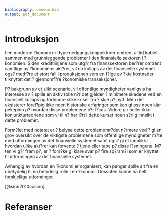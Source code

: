 ```yaml
---
bibliography: pensum.bib
output: pdf_document
---
```


# Introduksjon
I en moderne ?konomi er dype nedgangskonjunkturer omtrent alltid koblet sammen med grunnleggende problemer i den finansielle sektoren i ?konomien. Siden kredittlinjene som utg?r fra finanssektoren ber?rer omtrent samtlige av ?konomiens akt?rer, vil en kollaps av det finansielle systemet ogs? medf?re et stort fall i produksjonen som en f?lge av ?kte kostnader tilknyttet det ? gjennomf?re ?konomiske transaksjoner.

P? bakgrunn av et slikt scenario, vil offentlige myndigheter vanligvis ha interesse av ? spille en aktiv rolle n?r det gjelder ? minimere skadene ved en finansiell kollaps og forhindre slike kriser fra ? skje p? nytt.
Men det eksisterer forel?pig ikke noen historiske erfaringer som kan gi oss noen klar pekepinn p? hvordan disse problemene b?r l?ses. Videre gir heller ikke konjunkturteoriene som vi til n? har l?rt i dette kurset noen s?rlig innsikt i dette problemet.

Form?let med notatet er ? belyse dette problemomr?det n?rmere ved ? gi en grov oversikt over de viktigste problemene som offentlige myndigheter m?te med utformingen av det finansielle systemet samt ogs? gi et innblikk i hvordan ulike akt?rer kan forvente ? tjene eller tape p? disse l?sningene.
M?ten vi g?r fram p?, er ? fors?ke gi klare svar p? fire sp?rsm?l som er knyttet til utformingen av det finansielle systemet.
\begin{itemize}
\item Hva er penger?
\item Hvilken funksjoner og utforminger har bankvesenet for et land typisk hatt?
\item Hvorfor trenger vi en sentralbank?
\item Hvorfor kan banker ha ?nske om ? p?dra seg un?dvendig systemrisiko?
\end{itemize}
Avhengig av hvordan en ?konomi er organisert, kan penger spille alt fra en ubetydelig til en betydelig rolle i en ?konomi.  Dessuten kunne ha helt forskjellige utforminger.

[@sinn2010casino]

# Referanser

<!--

\section{Introduksjon}
I en moderne ?konomi er dype nedgangskonjunkturer omtrent alltid koblet sammen med grunnleggende problemer i den finansielle sektoren i ?konomien.  Siden kredittlinjene som utg?r fra finanssektoren ber?rer omtrent samtlige av ?konomiens akt?rer, vil en kollaps av det finansielle systemet ogs? medf?re et stort fall i produksjonen som en f?lge av ?kte kostnader tilknyttet det ? gjennomf?re ?konomiske transaksjoner.

P? bakgrunn av et slikt scenario, vil offentlige myndigheter vanligvis ha interesse av ? spille en aktiv rolle n?r det gjelder ? minimere skadene ved en finansiell kollaps og forhindre slike kriser fra ? skje p? nytt.
Men det eksisterer forel?pig ikke noen historiske erfaringer som kan gi oss noen klar pekepinn p? hvordan disse problemene b?r l?ses. Videre gir heller ikke konjunkturteoriene som vi til n? har l?rt i dette kurset noen s?rlig innsikt i dette problemet.

Form?let med notatet er ? belyse dette problemomr?det n?rmere ved ? gi en grov oversikt over de viktigste problemene som offentlige myndigheter m?te med utformingen av det finansielle systemet samt ogs? gi et innblikk i hvordan ulike akt?rer kan forvente ? tjene eller tape p? disse l?sningene.
M?ten vi g?r fram p?, er ? fors?ke gi klare svar p? fire sp?rsm?l som er knyttet til utformingen av det finansielle systemet.
\begin{itemize}
\item Hva er penger?
\item Hvilken funksjoner og utforminger har bankvesenet for et land typisk hatt?
\item Hvorfor trenger vi en sentralbank?
\item Hvorfor kan banker ha ?nske om ? p?dra seg un?dvendig systemrisiko?
\end{itemize}
Avhengig av hvordan en ?konomi er organisert, kan penger spille alt fra en ubetydelig til en betydelig rolle i en ?konomi.  Dessuten kunne ha helt forskjellige utforminger.

\begin{itemize}
\item Simpel bytte?konomi\\
For ? oppn? varebytte, vil akt?rene inng? en avtale om ? bytte det de selv eier med andre akt?rer i ?konomien.\\
\noindent\textbf{\emph{\\ \\ Eksempel}}\\\
Agent 1 bytter varer med agent 2 ved ? motta vare A i bytte for vare B\\
\noindent\textbf{\\ Problemer:}\\
(1)Krever at akt?rene har behov for hverandres varer. \\
(2)Manglende delbarhet. \\
(3)Regneenhet.
\item Bytte?konomi med indirekte bytte\\
En m?te ? l?se det f?rste problemet p?, er ? bytte til seg en vare som en selv ikke trenger (indirekte bytte) for deretter benytte denne varen som byttemiddel mot andre varer.\\
\noindent\textbf{\emph{\\ Eksempel}}\\\
Agent 1 bytter varer med agent 3 ved ? motta vare A i bytte for vare C. Vare C benyttes deretter av agent 1 for ? bytte vare C mot vare B med agent 2.
\item ?konomi med penger som har en verdi i seg selv\\
Dersom ?konomien best?r av en rekke forskjellige akt?rer og varer, viser historien at en uregulert ?konomi vil f?re at akt?rene klarer selv ? koordinere seg fram til et lite utvalg av varer som fungerer som byttemiddel i omtrent alle ?konomiske transaksjoner. Det er dette selekterte utvalget av varer som vi skal benevne som penger som har verdi i seg selv. Disse varene har typisk egenskaper i form av:
\begin{enumerate}
\item Delbare.
\item B?rbare.
\item Lang varighet.
\item High verdi per vektenhet.
\end{enumerate}
Historisk s? er det gull og s?lv som har v?rt de dominerende varene innenfor penger som har verd i seg selv. Men i mer isolerte ?konomier, finnes ogs? eksempler som sigaretter, juveler og kameler. At gull og s?lv har hatt en slik dominerende rolle, er nok et resultat av at de er stand til effektivt l?se alle de problemene som ble nevnt ved en bytte?konomi.
 \item ?konomi med penger som gjeld\\
I dagens moderne ?konomier, har ikke penger lengre noen reell forankring til en vare som har en verdi i seg selv; men dreier seg om gjeldsbaserte penger utstedt av staten men ogs? banker med kredittskapende evner. Vi kan konkretisere dette litt n?rmere.
\begin{itemize}
\item Utvendige penger (fra staten):\\
Sedler, mynt pluss reserver som forretningsbankene har p? konto i sentralbanken.
\item Innvendige penge (fra bankene):\\
Gjeld skapt gjennom innskuddskontorer som kommer til syne p? forretningsbankenes balanse.
\end{itemize}
\end{itemize}
I offentlige tilgjengelige statistikker, vil beholdningen av utvendige penger i en ?konomi g? under betegnelsen $M0$ (eller M1), mens innvendige penger framkommer ved $M1-M0$ (eller M1-M2).\footnote{H?yere pengeaggregater enn M1 (M2) kan ogs? benyttes, men vi ser bort fra dette i det her kurset.}
Overgangen fra en ?konomi med penger som har verdi i seg selv til en ?konomi med penger som gjeld, har typisk skjedd gradvis over tid og kommet som en konsekvens av ulike utforminger av det finansielle systemet. Vi skal n? f?lge en slik utvikling ved ? se n?rmere p? tre arktyper av dette systemet, og vurdere hvordan dette er relatert til banksystemet i en ?konomi.
\section{Bankvesentets funksjoner og utforminger}
For en ?konomi uten banker og med penger som har verdi i seg selv, vil penger prim?rt benyttes til
\begin{itemize}
\item L?n og sparing.
\item Byttemiddel ved ?konomiske transaksjoner.
\end{itemize}
\noindent\textbf{\\ Problemer:}\\
(1) Vanskelig for l?ntakere og finne l?ngivere (pga. mangelfull informasjon).\\
(2) H?ye kostnader ved ? oppbevare penger. \\
\subsection{Banksystemets funksjoner}
Banksystemets hovedfunksjoner g?r utp? ? l?se disse de to problemene, ved ? tilby spesialkompetanse for vurdering av utl?n og betalingssystemer for bruk ved ?konomiske transaksjoner. F?r vi g?r videre med ? se p? hvordan banksystemet kan utformes, kan det kanskje f?rst v?re nyttig ? kjenne til tre ulike typer av banker.
\begin{itemize}
\item \textbf{Utl?nsbank}.\\
Den bankens funksjon er ? ivareta kundenes behov  for  ? l?ne og spare.\\

\noindent\textbf{\emph{Eksempel}}\\
\begin{tabular}{rlrr}
    \textbf{Eiendeler} & \textbf{} & \textbf{Gjeld og egenkapital} & \textbf{} \\
\hline    L?n   & 50    & 25    & Egenkapital \\
          &       & 25    & Obligasjoner \\
\hline          & 50    & 50    &  \\
\end{tabular}%
\end{itemize}
\begin{itemize}
\item \textbf{Transaksjonsbank}\\
Den bankens funksjon er ? ivareta behovet for transaksjonstjenester.\\

\noindent\textbf{\emph{Eksempel}}\

\begin{tabular}{rlrr}
 \textbf{Eiendeler} & \textbf{} & \textbf{Gjeld og egenkapital} & \textbf{}\\
\hline    Gullreserver &  150   & 150   & Innskudd \\
\hline                 & 150   & 150   &  \\
\end{tabular}
\end{itemize}
\begin{itemize}
\item \textbf{Forretningsbank} \\
Denne banken ivaretar funksjonen til b?de utl?nsbanken og forretningsbanken

\noindent \\\textbf{\emph{Eksempel}}\\
\begin{tabular}{rlrr}
    \textbf{Eiendeler} & \textbf{} & \textbf{Gjeld og egenkapital} & \textbf{} \\
\hline    L?n   & 50    & 25    & Egenkapital \\
    Gullreserver  &  150   & 25    & Obligasjoner \\
          &       & 150   & Innskudd \\
\hline          & 200   & 200   &  \\
\end{tabular}%
\end{itemize}
\subsection{System 1: L?nebasert bank?konomi}
I dette systemet blir bankenes utl?n finansier meg egenkapital og gjeld, mens eiereandelen til gullreservene endres i takt med de ?konomiske transaksjonene som foreg?r i ?konomien  \\

\noindent\textbf{\emph{Eksempel}}\\
\textbf{Forretningsbank (konsolidert)}
\begin{center}\begin{tabular}{rlrr}
    \textbf{Eiendeler} & \textbf{} & \textbf{Gjeld og egenkapital} & \textbf{} \\
\hline    L?n   & 50    & 25    & Egenkapital \\
    Gullreserver  &  150   & 25    & Obligasjoner \\
          &       & 150   & Innskudd \\
\hline          & 200   & 200   &  \\
\end{tabular}%
\end{center}
\noindent \textbf{Forretningsbank 1}
\begin{center}
\begin{tabular}{rrrr}
    \textbf{Eiendeler} & \textbf{} & \textbf{Gjeld og egenkapital} & \textbf{} \\
\hline    L?n   & 25    & 25    & Egenkapital \\
    Gullreserver & 75    & 75    & Innskudd klient 1 \\
\hline          & 100    & 100    &  \\
\end{tabular}%
\end{center}
\noindent \textbf{Forretningsbank 2}
\begin{center}

\begin{tabular}{rrrr}
    \textbf{Eiendeler} & \textbf{} & \textbf{Gjeld og egenkapital} & \textbf{} \\
\hline    L?n   & 25    & 25    & Obligasjoner \\
    Gullreserver & 75    & 75    & Innskudd klient 2 \\
\hline          & 100    & 100    &  \\
\end{tabular}%
\end{center}
\noindent\textbf{\emph{Eksempel}}\\
Forretningsbankenes balanse etter at klient 1 har kj?pt en vare av klient 2 for et bel?p p? 25
\noindent \textbf{Forretningsbank 1}
\begin{center}
\begin{tabular}{rrrr}
    \textbf{Eiendeler} & \textbf{} & \textbf{Gjeld og egenkapital} & \textbf{} \\
\hline    L?n   & 25    & 25    & Egenkapital \\
    Gullreserver & 75    & 50    & Innskudd klient 1 \\
\hline          & 100    & 100    &  \\
\end{tabular}%
\end{center}

\noindent \textbf{\\ \\ \\ \\ \\ Forretningsbank 2}
\begin{center}

\begin{tabular}{rrrr}
    \textbf{Eiendeler} & \textbf{} & \textbf{Gjeld og egenkapital} & \textbf{} \\
\hline    L?n   & 25    & 25    & Obligasjoner \\
    Gullreserver & 75    & 100    & Innskudd klient 2 \\
\hline          & 100    & 100    &  \\
\end{tabular}%
\end{center}
\noindent\textbf{Problemer:}\\
\begin{itemize}
\item Kostnader forbundet med ? flytte reserver mellom konkurerrende forretningsbanker.
\item Uelastisk kredittilbud (nye l?n kan f?rst bli tilgjengelig ved ?kt sparing)
\end{itemize}
\subsection{System 2: Fraksjonsbasert bank?konomi uten sentralbank}
Denne utformingen l?ser problemet med det uelastisk kreditttilbudet under system 1, ved at bankene kan utstede mer penger (banksedler eller kontopenger) enn det de har som reserver. Men det gj?r ogs? banksystemet mer ustabilt, spesielt dersom utl?nene er av d?rlig kvalitet\\
\noindent\textbf{\emph{\\ Eksempel}}\\

\textbf{Forretningsbank (konsolidert)}
\begin{center}\begin{tabular}{rlrr}
    \textbf{Eiendeler} & \textbf{} & \textbf{Gjeld og egenkapital} & \textbf{} \\
\hline    L?n   & \textcolor{red}{200}    & 25    & Egenkapital \\
    Gullreserver  &  150   & 25    & Obligasjoner \\
          &       & \textcolor{red}{300}    & Innskudd \\
\hline          & 350   & 350   &  \\
\end{tabular}%
\end{center}
\noindent \textbf{Forretningsbank 1}
\begin{center}
\begin{tabular}{rrrr}
    \textbf{Eiendeler} & \textbf{} & \textbf{Gjeld og egenkapital} & \textbf{} \\
\hline    L?n   & \textcolor{red}{100}    & 25    & Egenkapital \\
    Gullreserver & 50    & 50    & Innskudd klient 1 \\
  &     & \textcolor{red}{75}    & Innskudd klient 3 \\

\hline          & 75    & 75    &  \\
\end{tabular}%
\end{center}
\noindent \textbf{Forretningsbank 2}
\begin{center}

\begin{tabular}{rrrr}
    \textbf{Eiendeler} & \textbf{} & \textbf{Gjeld og egenkapital} & \textbf{} \\
\hline    L?n   &\textcolor{red}{100}   & 25    & Obligasjoner \\
    Gullreserver & 50    & 50    & Innskudd klient 1 \\
    Gullreserver & 50    & \textcolor{red}{75}    & Innskudd klient 1 \\
\hline          & 75    & 75    &  \\
\end{tabular}%
\end{center}
Beholdning ettter at b?de forretningsbank 1 og forretningsbank 2 har ?kt utl?n og innvendige penger i systemet med 75.
\bigskip\\

\noindent\textbf{\\ Problemer:}\\
\begin{itemize}
\item Fortsatt kostnader forbundet med ? flytte reserver mellom forretningsbankene.
\item ?pner for l?p p? bankene (bank har ikke nok gullreserver dersom alle bankens klienter samtidig ?nsker ? trekke ut sine gullreserver)          \end{itemize}
\subsection{System 3: Fraksjonsbasert bank?konomi med sentralbank}
Ved opprettelsen av en sentralbank vil kostnader ved ? flytte reserver mellom forretningsbanker bli sterkt redusert, fordi reservene blir sentralisert til en plass. Videre vil sentralbanken ogs? ha mulighet til tre st?ttende til i det det oppst?r en fare for en kollaps av den finansielle sektoren i ?konomien. Sentralbanken har trolig blitt etablert som et resultat av at flere sterke interessegrupper har hatt sterke egeninteresser av det:
 \begin{itemize}
\item Banksektoren kan i st?rre til ? forsikre seg mot l?p p? bankene.
\item Husholdningen oppn?r st?rre sikkerhet for sine innskudd.
\item Myndigheten kan n? finansiere sine budsjettunderskudd ved ? trykke penger (monetarisering av gjeld).
\end{itemize}
Sammenliknet med system3, vil bankene under dette systemet ikke lengre ha mulighet til ? utstede egne sedler. Den retten gis ene og alene til myndighetene, som n? har monopol. Man bankene vil fortsatte kunne ha mulighet til ? tilf?re systemet likviditet ved ? skape innvendige penger i form av innskuddskontoer og l?n.\footnote{(Egen)kapitalkrav og reservekrav er to instrumenter som myndigheten kan benytte til ? redusere banksektorene kredittskapende evner.}\\
\noindent\textbf{\emph{\\ Eksempel}}\\

\textbf{Forretningsbank (konsolidert)}
\begin{center}\begin{tabular}{rlrr}
    \textbf{Eiendeler} & \textbf{} & \textbf{Gjeld og egenkapital} & \textbf{} \\
\hline    L?n   & {200}    & 25    & Egenkapital \\
    Reserver  &  150+Y   & 25    & Obligasjoner \\
          &       & {300}    & Innskudd \\
          &       & \textcolor{red}{Y}    & L?n SB \\
\hline          & 350+Y   & 350+Y   &  \\
\end{tabular}%
\end{center}
\noindent \textbf{Forretningsbank 1}
\begin{center}
\begin{tabular}{rrrr}
    \textbf{Eiendeler} & \textbf{} & \textbf{Gjeld og egenkapital} & \textbf{} \\
\hline    L?n   & \textcolor{red}{100}    & 25    & Egenkapital \\
    Reserver & 75+Y1+Z    & 50    & Innskudd klient 1 og 3 \\
  &     & \textcolor{red}{Z}    & L?n bank 2(interbank) \\
  &     & \textcolor{red}{Y1}    & L?n SB \\

\hline          & 75+Y1+Z    & 75+Y1+Z    &  \\
\end{tabular}%
\end{center}

\noindent \textbf{Forretningsbank 2}
\begin{center}
\begin{tabular}{rrrr}
    \textbf{Eiendeler} & \textbf{} & \textbf{Gjeld og egenkapital} & \textbf{} \\
\hline    L?n   & \textcolor{red}{100}    & 25    & Obligasjoner \\
    Reserver & 75+Y2    & 50    & Innskudd klient 1 og 3 \\
  &     & \textcolor{red}{-Z}    & L?n bank 2(interbank) \\
  &     & \textcolor{red}{Y2}    & L?n SB \\

\hline          & 75+Y1-Z    & 75+Y1-Z    &  \\
\end{tabular}%
\end{center}
\noindent \textbf{Sentralbank}
\begin{center}

\end{center}
\begin{tabular}{rrrr}
    \textbf{Eiendeler} & \textbf{} & \textbf{Gjeld og egenkapital} & \textbf{} \\
\hline    Gull   &\textcolor{red}{200}   & 50+X+T    & Sedler og mynt \\
    Statsobligasjoner & X    & 75+Y1+Z           & Reserver bank 1 \\
    Andre papirer  & T    & \textcolor{red}{75+Y2-Z}    & Reserver bank 2 \\
    L?n til banker  & Y=Y1+Y2    &     &  \\

\hline          & 200+X+T+Y    & 200+X+T+Y    &  \\
\end{tabular}%
\bigskip\\
\bigskip
\bigskip\\

$Z$ representerr har bel?pet for internbankl?n mellom de to forretningsbankene. $X$ og $T$ er kj?p av statsobligasjoner og andre eiendeler (kvantitative lettelser) som vi antar her er finansiert ved fysisk pengetrykking (?kt beholdning av sedler og mynt). $Y=Y1+Y2$ representerer det aggregart l?nebel?pet som sentralbanken har gitt til forretnigsbankene (refinansieringsl?n).
\bigskip\\

\noindent Innenfor dette systemet, har det ogs? v?rt utpr?vd forskjellige varianter: \bigskip\\
\noindent\textbf{Sentralbank med reservekrav og innl?sningsmuligheter}\\
Myndigheten beholder her pengenes innl?sningsmulighet mot gull, men har mulighet til ? stille reservekrav til bankene for ? redusere sannsynligheten for at dette skal skje.\\

\noindent\textbf{Problemer:}\\
\begin{itemize}
\item For lavt reservekrav vil her f?re til l?p p? \emph{alle} bankene (systemkrise) i ?konomien.
\end{itemize}

\noindent\textbf{Sentralbank med reservekrav/kapitalkrav og offentlig innskudsgaranti}\\
\noindent I dag gir ikke lengre pengene som sentralbanken utsteder innl?sningsmuligheter mot gull, men bevarer til tross for dette sin kj?pekraft.  ?rsaken til dette er knyttet til at myndigheten gjennom lov har vedtatt at disse pengene er det gyldige betalingsmiddel for betaling av skatter avgifter. Frykten som innskyterne har for at de kan miste pengen de har p? konto i bankene er i sterk grad blitt redusert gjennom at myndighetene har garantert for innskyternes penger gjennom en offentlig innskuddsgaranti.\bigskip\\
\noindent\textbf{\\Problemer:}\\
\begin{itemize}
\item ?pner for at bankene tar un?dvendig stor risiko.
\item Kan f?re til en vilk?rlig og stor omfordeling av formue.
\end{itemize}
Vi skal n? dvele litt n?rmere ved de to siste problemene, ved ? studere i detalj et talleksempel som g?r under navnet ''The BLOOS rule''.
\section{Banker og systemrisiko}
\begin{quotation}
In Minsky's theory of endogenous financial booms and busts, prosperous
times lead to an excess availability of credit and the gradual development of credit-fuelled asset-price bubbles.  Financial crises result when those debt levels become excessive a so-called ''Minsky'' moment.  A credit crunch then ensues leading to a downturn in the real economy.
\end{quotation}
I dette avsnittet skal vi fors?ke ? skissere en sv?rt enkel modell med banker som kanskje er egnet til ? st?tte opp under dette sitatet.
\subsection{?konomien}
\textbf{Bedriftene}\\
Bedriftene i ?konomien er avhengig av finansiering fra bankene for ? kunne operere. De kan velge mellom to litt forskjellige forretningsmodeller:
\bigskip\\
\noindent Forretningsmodell 1:\\
\begin{center}
\begin{tabular}{lrr}
\hline
Avkastning     &  Tilstand & Sannsynlighet \\
\hline
$0,05$ &          1 & 0,99 \\
$0,05$ &          2 & 0,01 \\
\end{tabular}
\end{center}
Den forventede avkastningen ved forretningsmodell 1 (FM1) vil derfor v?re gitt ved $E(\text{FM1}_{1})=0,05 0,99+0,05\cdot 0,01=0,05$
\bigskip\\
Forretningsmodell 2:\\
\begin{center}
\begin{tabular}{lrr}
\hline
Avkastning     &  Tilstand & Sannsynlighet \\
\hline
$0,06$ &          1 & 0,99 \\
$-1$ &          2 & 0,01 \\
\end{tabular}
\end{center}
Den forventede avkastningen ved forretningsmodell 2 (FM2) vil v?re gitt ved $E(\text{FM2}_{1})=0,06\cdot 0,99-1\cdot 0,01=0,05$\bigskip\\

Som vi ser, har de to forretningsmodellene tiln?rmet lik forventningsverdi. Forretningsmodell 1 er imidlertid uten usikkerhet, mens forretningsmodell 2 inneholder risiko.\bigskip\\
\textbf{Husholdningene}\\
Husholdningene i ?konomien har valget mellom ? plassere pengene sine i sikre statsobligasjoner til en gitt rente, $r_{f}$, eller i bankobligasjoner i de to bankene gitt ved $r_{b1},r_{b2}$. Vi antar videre at husholdningen er risikon?ytrale, noe som gir lik forventet avkastning mellom statsobligasjoner og bankobligasjoner.\\

\noindent\textbf{Banksystemet}\\
Vi har to banker i ?konomien. Vi tenker oss at bank 1 finansierer forretningsmodell 1 og bank 2 finansierer forretningsmodell 2. Bankene finansierer seg selv gjennom egenkapital og gjeld i form av bankobligasjoner.\\

\noindent\textbf{Sentralbanken}\\
Sentralbanken bestemmer rente p? statsobligasjoner i ?konomien som er lik den risikofri avkastnibgnen i ?konomien. I v?rt eksempel setter vi denne lik 5\%.\\

\noindent\textbf{Myndighetene}\\
Mulighet til ? regulere egenkapitalkravniv?et som bankene m? innfri.\\

Basert p? opplysingnene gitt til n? og et investeringsbel?p p? 200 fordel likt mellom de to bankene, vil bedriftene og bankene kunne forvente f?lgende inntektsfordeling:
\begin{center}
\begin{tabular}{lrrr}
\hline
      & Forventet verdi & Tilstand 1 & Tilstand 2 \\
\hline
$\text{Bedrift 1}$ &       105 & 105 & 105 \\
$\text{Bedrift 2}$ &       105 & 106 & 0 \\
$\text{Bank 1}$    &       105 & 105 & 105 \\
$\text{Bank 2}$    &       105 & 106 & 0 \\

\end{tabular}
\end{center}
Hvor stor andel av disse inntektene som tilfaller aksjon?rene, obligasjonseierne og hvor store overf?ringer banksektoren mottar vil p?virkes av egenkapitalkravet og myndighetenes reguleringer. La oss se n?rmere p? noen spesialtilfeller.
\subsection{Systemrisiko og l?nnsomhet}
\subsubsection{Case 1: Ingen bailout guarantee og 10 prosent egenkapital}
For en husholdning vil dette bety at obligasjonsrenten for de to bankene vil v?re gitt ved
\begin{equation*}
(1+i_{rf})=1\cdot (1+i_{b_{1}})
\end{equation*}
Som gir $i_{b_{1}}=0,05$
\begin{equation*}
(1+i_{rf})=0,99\cdot (1+i_{b_{2}})+0,01\cdot 0=0,99\cdot (1+i_{b_{2}})
\end{equation*}
Som gir $i_{b_{1}}=0,0606$

\begin{center}
\begin{tabular}{llrrr}
\hline
      & Avkastning& Forventet verdi & Tilstand 1 & Tilstand 2 \\
\hline
$\text{Obligasjonseier bank 1 }$  &  &   94,50, & 94,50 & 94,50 \\
$\text{Obligasjonseier bank 2}$ &        & 95,45 & 95,45 & 0 \\
$\text{Aksjon?rer bank 1}$    &  5 \% &     10,50 & 10,50 & 10,50 \\
$\text{Aksjon?rer bank 2}$    &  5 \% &     10,50 & 10,61 & 0 \\

\end{tabular}
\end{center}

\subsubsection{Case 2: 100 prosent bailout guarantee}
\begin{equation*}
(1+i_{rf})=1\cdot (1+i_{b_{1}})=1\cdot (1+i_{b_{2}})
\end{equation*}
Som gir $i_{b_{1}}=0,05$
Vi antar ogs? her at egenkapitalen i bankene er p? 10 prosent og at sentralbanken setter renta p? statsobligasjoner til 5 prosent.
\begin{center}
\begin{tabular}{llrrr}
\hline
      & Avkastning& Forventet verdi & Tilstand 1 & Tilstand 2 \\
\hline
$\text{Obligasjonseier bank 1}$  & &   94,50, & 94,50 & 94,50 \\
$\text{Obligasjonseier bank 2}$ &        & 95,45 & 94,50 & 94,5\footnote{Merk: Dette bel?pet representere offentlige overf?ringer til bankene.} \\
$\text{Aksjon?rer bank 1}$    &  5 \% &     10,50 & 10,50 & 10,50 \\
$\text{Aksjon?rer bank 2}$    &  14,5 \% &     10,50 & 11,561 & 0 \\
\end{tabular}
\end{center}
Reduserer vi egenkapitalkravet til bankene til 5 prosent f?r vi
\begin{center}
\begin{tabular}{llrrr}
\hline
      & Avkastning& Forventet verdi & Tilstand 1 & Tilstand 2 \\
\hline
$\text{Obligasjonseier bank 1}$  & &   99,75, & 99,75 & 99,75 \\
$\text{Obligasjonseier bank 2}$ &        & 99,75 & 99,75 & 99,75\footnote{Dette bel?pet representere statlige overf?ringer.} \\
$\text{Aksjon?rer bank 1}$    &  5 \% &     5,25 & 5,25 & 5,25 \\
$\text{Aksjon?rer bank 2}$    &  25 \% &     6,25 & 6,3106 & 0 \\
\end{tabular}
\end{center}
Gitt at vi har konkurranse  i banksektoren, vil det v?re press p? bank 1 ? oppf?rer seg som bank 2 siden denne bankene har h?yere forventet avkastning. Da ender vi rask opp en l?sning hvor hvor begge bankene g?r inn for ? velge forretningsmodell 2, med den konsekvens av at ?konomien som helhet utsettes for en systemkrise  i det tilstand 2 inntreffer.
\subsubsection{Hva er hensikten bak et krav om h?yere egenkapitalandel for bankene?}
?nsket fra myndigheten om h?yere egenkapitalandel til bankene er knyttet spesielt til to forhold.
\begin{itemize}
\item (1) Lavere forventede utbetalinger fra myndighetene ved systemrisiko
\item (2) Substitusjon vekk fra forretningsmodeller med overdreven risiko
\end{itemize}
I dette talleksemplet vil vi ikke f? noen substitusjon fra forretningsmodell 1 til forretningsmodell 2, siden forretningsmodell 2 alltid vil ha en h?yere forventet avkastning. Men som vi kan se, vil den forventede utbetalingene i tilstand 2 g? ned siden bank i st?rre grad m? dekke tapene. I talleksemplet som ble gitt i ?velsesoppgaven, med en avkastning i tilstand 1 p? 0,056 for forretningsmodell 2, vil imidlertid en  substitusjon fra forretningsmodell 2 skje for en egenkapitalandel p? rundt 55 prosent
\end{document}
-->
